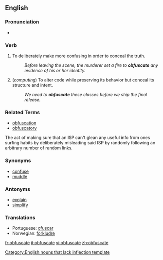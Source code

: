 ==English==

===Pronunciation===
*{{audio|en-us-obfuscated.ogg|Audio (US)}}

===Verb===
{{en-verb|obfuscat|ing}}

# To deliberately make more confusing in order to conceal the truth.
#: ''Before leaving the scene, the murderer set a fire to '''obfuscate''' any evidence of his or her identity.''
# (''computing'') To alter code while preserving its behavior but conceal its structure and intent.
#: ''We need to '''obfuscate''' these classes before we ship the final release.''

===Related Terms===
*[[obfuscation]]
*[[obfuscatory]]

The act of making sure that an ISP can't glean any useful info from ones surfing habits by deliberately misleading said ISP by randomly following an arbitrary number of random links.

===Synonyms===
*[[confuse]]
*[[muddle]]

===Antonyms===
*[[explain]]
*[[simplify]]

===Translations===
*Portuguese: [[ofuscar]]
*Norwegian: [[forkludre]]

[[Category:English nouns that lack inflection template]]

[[fr:obfuscate]]
[[it:obfuscate]]
[[vi:obfuscate]]
[[zh:obfuscate]]